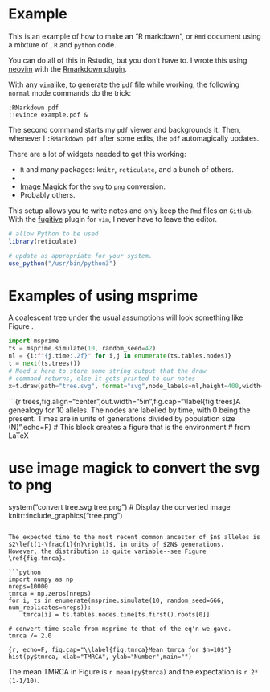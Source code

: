 # Example

This is an example of how to make an "R markdown", or `Rmd` document using a 
mixture of \LaTeX, `R` and `python` code.

You can do all of this in Rstudio, but you don't have to.  I wrote this 
using [neovim](http://www.neovim.io) with the [Rmarkdown plugin](https://github.com/vim-pandoc/vim-rmarkdown).

With any `vim`alike, to generate the `pdf` file while working, the following `normal` mode commands do the trick:

```
:RMarkdown pdf
:!evince example.pdf &
```

The second command starts my `pdf` viewer and backgrounds it.  Then, whenever I `:RMarkdown pdf` after 
some edits, the `pdf` automagically updates.

There are a lot of widgets needed to get this working:

* `R` and many packages: `knitr`, `reticulate`, and a bunch of others.
* \LaTeX
* [Image Magick](https://imagemagick.org/) for the `svg` to `png` conversion.
* Probably others.

This setup allows you to write notes and only keep the `Rmd` files on `GitHub`. With the
[fugitive](https://github.com/tpope/vim-fugitive) plugin for `vim`, I never have to 
leave the editor.

```r
# allow Python to be used
library(reticulate)

# update as appropriate for your system.
use_python("/usr/bin/python3")
```

# Examples of using msprime

A coalescent tree under the usual assumptions will look something like Figure \ref{fig.trees}.

```python
import msprime
ts = msprime.simulate(10, random_seed=42)
nl = {i:f"{j.time:.2f}" for i,j in enumerate(ts.tables.nodes)}
t = next(ts.trees())
# Need x here to store some string output that the draw
# command returns, else it gets printed to our notes
x=t.draw(path="tree.svg", format="svg",node_labels=nl,height=400,width=400)
```

```{r trees,fig.align="center",out.width="5in",fig.cap="\\label{fig.trees}A genealogy for 10 alleles.  The nodes are labelled by time, with 0 being the present.  Times are in units of generations divided by population size (N)",echo=F}
# This block creates a figure that is the \figure environment
# from LaTeX

# use image magick to convert the svg to png
system("convert tree.svg tree.png")
# Display the converted image
knitr::include_graphics("tree.png")
```

The expected time to the most recent common ancestor of $n$ alleles is $2\left(1-\frac{1}{n}\right)$, in units of $2N$ generations.
However, the distribution is quite variable--see Figure \ref{fig.tmrca}.

```python
import numpy as np
nreps=10000
tmrca = np.zeros(nreps)
for i, ts in enumerate(msprime.simulate(10, random_seed=666, num_replicates=nreps)):
    tmrca[i] = ts.tables.nodes.time[ts.first().roots[0]]

# convert time scale from msprime to that of the eq'n we gave.
tmrca /= 2.0
```

```{r, echo=F, fig.cap="\\label{fig.tmrca}Mean tmrca for $n=10$"}
hist(py$tmrca, xlab="TMRCA", ylab="Number",main="")
```

The mean TMRCA in Figure \ref{fig.tmrca} is `r mean(py$tmrca)` and the expectation is `r 2*(1-1/10)`.

